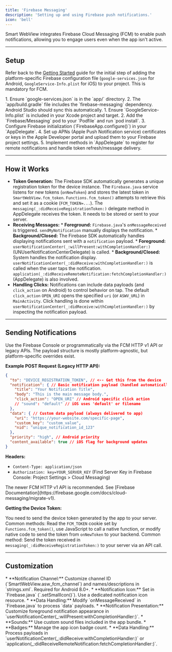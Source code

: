 ```yaml
---
title: 'Firebase Messaging'
description: 'Setting up and using Firebase push notifications.'
icon: 'bell'
---
```



Smart WebView integrates Firebase Cloud Messaging (FCM) to enable push notifications, allowing you to engage users even when the app isn't active.

---

## Setup

Refer back to the [Getting Started](/smart-webview/getting-started#add-firebase-configuration-important) guide for the initial step of adding the platform-specific Firebase configuration file (`google-services.json` for Android, `GoogleService-Info.plist` for iOS) to your project. This is mandatory for FCM.

<Tabs>
 <Tab title="Android">
    1.  Ensure `google-services.json` is in the `app/` directory.
    2.  The `app/build.gradle` file includes the `firebase-messaging` dependency. Android Studio should sync this automatically.
 </Tab>
 <Tab title="iOS">
    1. Ensure `GoogleService-Info.plist` is included in your Xcode project and target.
    2. Add the `Firebase/Messaging` pod to your `Podfile` and run `pod install`.
    3. Configure Firebase initialization (`FirebaseApp.configure()`) in your `AppDelegate`.
    4. Set up APNs (Apple Push Notification service) certificates or keys in the Apple Developer portal and upload them to your Firebase project settings.
    5. Implement methods in `AppDelegate` to register for remote notifications and handle token refresh/message delivery.
 </Tab>
</Tabs>

<Card horizontal title="Official FCM Android Setup" icon="android" href="https://firebase.google.com/docs/cloud-messaging/android/client" target="_blank">
</Card>
<Card horizontal title="Official FCM iOS Setup" icon="apple" href="https://firebase.google.com/docs/cloud-messaging/ios/client" target="_blank">
</Card>

---

## How it Works

*   **Token Generation:** The Firebase SDK automatically generates a unique registration token for the device instance.
    <Tabs>
     <Tab title="Android">
        The `Firebase.java` service listens for new tokens (`onNewToken`) and stores the latest token in `SmartWebView.fcm_token`. `Functions.fcm_token()` attempts to retrieve this and set it as a cookie (`FCM_TOKEN=...`).
     </Tab>
     <Tab title="iOS">
        The `messaging(_:didReceiveRegistrationToken:)` delegate method in AppDelegate receives the token. It needs to be stored or sent to your server.
     </Tab>
    </Tabs>
*   **Receiving Messages:**
    <Tabs>
     <Tab title="Android">
        *   **Foreground:** `Firebase.java`'s `onMessageReceived` is triggered. `sendMyNotification` manually displays the notification.
        *   **Background/Closed:** The Firebase SDK automatically handles displaying notifications sent with a `notification` payload.
     </Tab>
     <Tab title="iOS">
        *   **Foreground:** `userNotificationCenter(_:willPresent:withCompletionHandler:)` (UNUserNotificationCenterDelegate) is called.
        *   **Background/Closed:** System handles the notification display. `userNotificationCenter(_:didReceive:withCompletionHandler:)` is called when the user taps the notification. `application(_:didReceiveRemoteNotification:fetchCompletionHandler:)` (AppDelegate) is also involved.
     </Tab>
    </Tabs>
*   **Handling Clicks:** Notifications can include data payloads (and `click_action` on Android) to control behavior on tap.
    <Tabs>
     <Tab title="Android">
        The default `click_action` `OPEN_URI` opens the specified `uri` (or `ASWV_URL`) in `MainActivity`.
     </Tab>
     <Tab title="iOS">
        Click handling is done within `userNotificationCenter(_:didReceive:withCompletionHandler:)` by inspecting the notification payload.
     </Tab>
    </Tabs>

---

## Sending Notifications

Use the Firebase Console or programmatically via the FCM HTTP v1 API or legacy APIs. The payload structure is mostly platform-agnostic, but platform-specific overrides exist.

**Example POST Request (Legacy HTTP API):**

```json POST https://fcm.googleapis.com/fcm/send
{
  "to": "DEVICE_REGISTRATION_TOKEN", // <-- Get this from the device
  "notification": { // Basic notification payload (handled automatically in background)
    "title": "Your Notification Title",
    "body": "This is the main message body.",
    "click_action": "OPEN_URI" // Android specific click action
    // "sound": "default" // iOS uses 'default' or filename
  },
  "data": { // Custom data payload (always delivered to app)
    "uri": "https://your-website.com/specific-page",
    "custom_key": "custom_value",
    "nid": "unique_notification_id_123"
  },
  "priority": "high", // Android priority
  "content_available": true // iOS flag for background updates
}
```

**Headers:**

*   `Content-Type: application/json`
*   `Authorization: key=YOUR_SERVER_KEY` (Find Server Key in Firebase Console: Project Settings > Cloud Messaging)

<Tip>
The newer FCM HTTP v1 API is recommended. See [Firebase Documentation](https://firebase.google.com/docs/cloud-messaging/migrate-v1).
</Tip>

**Getting the Device Token:**

You need to send the device token generated by the app to your server.
<Tabs>
 <Tab title="Android">
    Common methods: Read the `FCM_TOKEN` cookie set by `Functions.fcm_token()`, use JavaScript to call a native function, or modify native code to send the token from `onNewToken` to your backend.
 </Tab>
 <Tab title="iOS">
    Common method: Send the token received in `messaging(_:didReceiveRegistrationToken:)` to your server via an API call.
 </Tab>
</Tabs>

---

## Customization

<Tabs>
 <Tab title="Android">
    *   **Notification Channel:** Customize channel ID (`SmartWebView.asw_fcm_channel`) and names/descriptions in `strings.xml`. Required for Android 8.0+.
    *   **Notification Icon:** Set in `Firebase.java` (`.setSmallIcon()`). Use a dedicated notification icon resource.
    *   **Data Handling:** Modify `onMessageReceived` in `Firebase.java` to process `data` payloads.
 </Tab>
 <Tab title="iOS">
    *   **Notification Presentation:** Customize foreground notification appearance in `userNotificationCenter(_:willPresent:withCompletionHandler:)`.
    *   **Sounds:** Use custom sound files included in the app bundle.
    *   **Badges:** Manage the app icon badge count.
    *   **Data Handling:** Process payloads in `userNotificationCenter(_:didReceive:withCompletionHandler:)` or `application(_:didReceiveRemoteNotification:fetchCompletionHandler:)`.
 </Tab>
</Tabs>